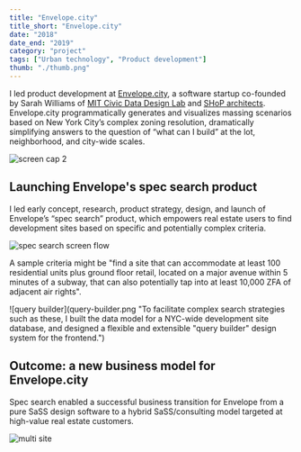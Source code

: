 ```yaml
---
title: "Envelope.city"
title_short: "Envelope.city"
date: "2018"
date_end: "2019"
category: "project"
tags: ["Urban technology", "Product development"]
thumb: "./thumb.png"
---
```

I led product development at [Envelope.city](https://envelope.city/), a software startup co-founded by Sarah Williams of [MIT Civic Data Design Lab](https://civicdatadesignlab.mit.edu/) and [SHoP architects](https://www.shoparc.com/). Envelope.city programmatically generates and visualizes massing scenarios based on New York City’s complex zoning resolution, dramatically simplifying answers to the question of “what can I build” at the lot, neighborhood, and city-wide scales.

![screen cap 2](screen-cap-2.png "Envelope uses a zoning rules engine and computational 3D design to facilitate zoning studies, based on an intuitive search/select/test interaction paradigm.")

## Launching Envelope's spec search product

I led early concept, research, product strategy, design, and launch of Envelope’s “spec search” product, which empowers real estate users to find development sites based on specific and potentially complex criteria. 

![spec search screen flow](spec-search-screenflow-1.png "How users find development sites: build queries, contextual exploration, refine and repeat")

A sample criteria might be "find a site that can accommodate at least 100 residential units plus ground floor retail, located on a major avenue within 5 minutes of a subway, that can also potentially tap into at least 10,000 ZFA of adjacent air rights". 

![query builder](query-builder.png "To facilitate complex search strategies such as these, I built the data model for a NYC-wide development site database, and designed a flexible and extensible "query builder" design system for the frontend.")

## Outcome: a new business model for Envelope.city

Spec search enabled a successful business transition for Envelope from a pure SaSS design software to a hybrid SaSS/consulting model targeted at high-value real estate customers.

![multi site](multi-site.jpg "The spec search product became the basis of a successful hybrid SaSS/advisory business, focused on helping real estate customers surface development opportunity sites at scale.")



